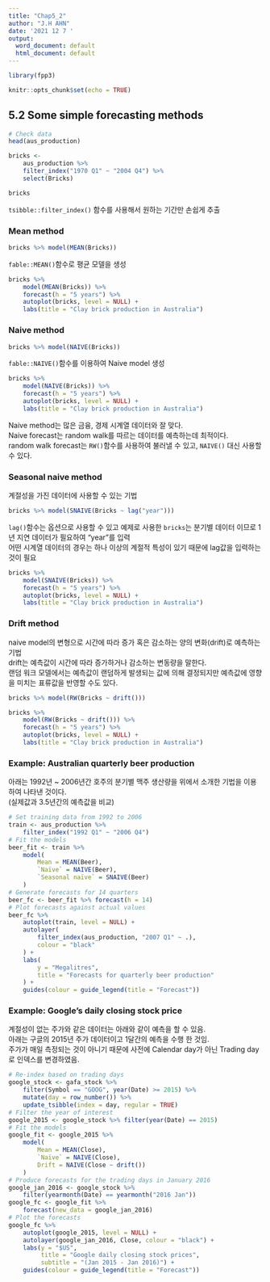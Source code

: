 ```yaml
---
title: "Chap5_2"
author: "J.H AHN"
date: '2021 12 7 '
output:
  word_document: default
  html_document: default
---
```


```r
library(fpp3)

knitr::opts_chunk$set(echo = TRUE)
```

## 5.2 Some simple forecasting methods

```r
# Check data
head(aus_production)

```

```r
bricks <- 
    aus_production %>% 
    filter_index("1970 Q1" ~ "2004 Q4") %>% 
    select(Bricks)

bricks

```


`tsibble::filter_index()` 함수를 사용해서 원하는 기간만 손쉽게 추출  


### Mean method  

```r
bricks %>% model(MEAN(Bricks))


```


`fable::MEAN()`함수로 평균 모델을 생성  

```r
bricks %>% 
    model(MEAN(Bricks)) %>% 
    forecast(h = "5 years") %>% 
    autoplot(bricks, level = NULL) +
    labs(title = "Clay brick production in Australia")


```



### Naive method

```r
bricks %>% model(NAIVE(Bricks))

```


`fable::NAIVE()`함수를 이용하여 Naive model 생성  


```r
bricks %>% 
    model(NAIVE(Bricks)) %>% 
    forecast(h = "5 years") %>% 
    autoplot(bricks, level = NULL) +
    labs(title = "Clay brick production in Australia")


```

Naive method는 많은 금융, 경제 시계열 데이터와 잘 맞다.  
Naive forecast는 random walk를 따르는 데이터를 예측하는데 최적이다.  
random walk forecast는 `RW()`함수를 사용하여 불러낼 수 있고, `NAIVE()` 대신 사용할 수 있다.  


### Seasonal naive method

계절성을 가진 데이터에 사용할 수 있는 기법  
```r
bricks %>% model(SNAIVE(Bricks ~ lag("year")))

```


`lag()`함수는 옵션으로 사용할 수 있고 예제로 사용한 `bricks`는 분기별 데이터 이므로 1년 지연 데이터가 필요하여 "year"를 입력  
어떤 시계열 데이터의 경우는 하나 이상의 계절적 특성이 있기 때문에 lag값을 입력하는 것이 필요  

```r
bricks %>% 
    model(SNAIVE(Bricks)) %>% 
    forecast(h = "5 years") %>% 
    autoplot(bricks, level = NULL) +
    labs(title = "Clay brick production in Australia")

```


### Drift method 

naive model의 변형으로 시간에 따라 증가 혹은 감소하는 양의 변화(drift)로 예측하는 기법  
drift는 예측값이 시간에 따라 증가하거나 감소하는 변동량을 말한다.   
랜덤 워크 모델에서는 예측값이 랜덤하게 발생되는 값에 의해 결정되지만 예측값에 영향을 미치는 표류값을 반영할 수도 있다.  

```r
bricks %>% model(RW(Bricks ~ drift()))

```


```r
bricks %>% 
    model(RW(Bricks ~ drift())) %>% 
    forecast(h = "5 years") %>% 
    autoplot(bricks, level = NULL) +
    labs(title = "Clay brick production in Australia")
```


### Example: Australian quarterly beer production    

아래는 1992년 ~ 2006년간 호주의 분기별 맥주 생산량을 위에서 소개한 기법을 이용하여 나타낸 것이다.  
(실제값과 3.5년간의 예측값을 비교)   

```r
# Set training data from 1992 to 2006
train <- aus_production %>%
    filter_index("1992 Q1" ~ "2006 Q4")
# Fit the models
beer_fit <- train %>%
    model(
        Mean = MEAN(Beer),
        `Naïve` = NAIVE(Beer),
        `Seasonal naïve` = SNAIVE(Beer)
    )
# Generate forecasts for 14 quarters
beer_fc <- beer_fit %>% forecast(h = 14)
# Plot forecasts against actual values
beer_fc %>%
    autoplot(train, level = NULL) +
    autolayer(
        filter_index(aus_production, "2007 Q1" ~ .),
        colour = "black"
    ) +
    labs(
        y = "Megalitres",
        title = "Forecasts for quarterly beer production"
    ) +
    guides(colour = guide_legend(title = "Forecast"))


```


### Example: Google’s daily closing stock price  

계절성이 없는 주가와 같은 데이터는 아래와 같이 예측을 할 수 있음.  
아래는 구글의 2015년 주가 데이터이고 1달간의 예측을 수행 한 것임.   
주가가 매일 측정되는 것이 아니기 때문에 사전에 Calendar day가 아닌 Trading day로 인덱스를 변경하였음.  

```r
# Re-index based on trading days
google_stock <- gafa_stock %>%
    filter(Symbol == "GOOG", year(Date) >= 2015) %>%
    mutate(day = row_number()) %>%
    update_tsibble(index = day, regular = TRUE)
# Filter the year of interest
google_2015 <- google_stock %>% filter(year(Date) == 2015)
# Fit the models
google_fit <- google_2015 %>%
    model(
        Mean = MEAN(Close),
        `Naïve` = NAIVE(Close),
        Drift = NAIVE(Close ~ drift())
    )
# Produce forecasts for the trading days in January 2016
google_jan_2016 <- google_stock %>%
    filter(yearmonth(Date) == yearmonth("2016 Jan"))
google_fc <- google_fit %>%
    forecast(new_data = google_jan_2016)
# Plot the forecasts
google_fc %>%
    autoplot(google_2015, level = NULL) +
    autolayer(google_jan_2016, Close, colour = "black") +
    labs(y = "$US",
         title = "Google daily closing stock prices",
         subtitle = "(Jan 2015 - Jan 2016)") +
    guides(colour = guide_legend(title = "Forecast"))

```



